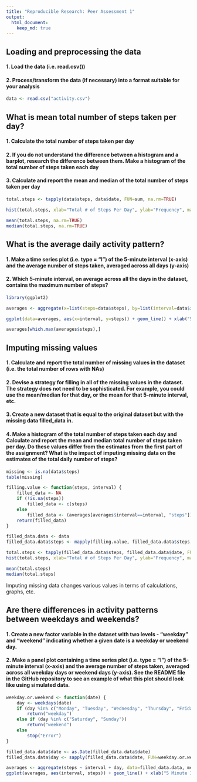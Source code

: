 ```yaml
---
title: "Reproducible Research: Peer Assessment 1"
output: 
  html_document:
    keep_md: true
---
```



## Loading and preprocessing the data

#### 1. Load the data (i.e. read.csv())
#### 2. Process/transform the data (if necessary) into a format suitable for your analysis
```r
data <- read.csv("activity.csv")
```

## What is mean total number of steps taken per day?

#### 1. Calculate the total number of steps taken per day
#### 2. If you do not understand the difference between a histogram and a barplot, research the difference between them. Make a histogram of the total number of steps taken each day
#### 3. Calculate and report the mean and median of the total number of steps taken per day
```r
total.steps <- tapply(data$steps, data$date, FUN=sum, na.rm=TRUE)

hist(total.steps, xlab="Total # of Steps Per Day", ylab="Frequency", main="Total Steps")

mean(total.steps, na.rm=TRUE)
median(total.steps, na.rm=TRUE)
```

## What is the average daily activity pattern?

#### 1. Make a time series plot (i.e. type = "l") of the 5-minute interval (x-axis) and the average number of steps taken, averaged across all days (y-axis)
#### 2. Which 5-minute interval, on average across all the days in the dataset, contains the maximum number of steps?
```r
library(ggplot2)

averages <- aggregate(x=list(steps=data$steps), by=list(interval=data$interval), FUN=mean, na.rm=TRUE)

ggplot(data=averages, aes(x=interval, y=steps)) + geom_line() + xlab("5 Minute Interval") + ylab("Average # of Steps")

averages[which.max(averages$steps),]
```

## Imputing missing values

#### 1. Calculate and report the total number of missing values in the dataset (i.e. the total number of rows with NAs)
#### 2. Devise a strategy for filling in all of the missing values in the dataset. The strategy does not need to be sophisticated. For example, you could use the mean/median for that day, or the mean for that 5-minute interval, etc.
#### 3. Create a new dataset that is equal to the original dataset but with the missing data filled_data in.
#### 4. Make a histogram of the total number of steps taken each day and Calculate and report the mean and median total number of steps taken per day. Do these values differ from the estimates from the first part of the assignment? What is the impact of imputing missing data on the estimates of the total daily number of steps?
```r
missing <- is.na(data$steps)
table(missing)

filling.value <- function(steps, interval) {
    filled_data <- NA
    if (!is.na(steps))
        filled_data <- c(steps)
    else
        filled_data <- (averages[averages$interval==interval, "steps"])
    return(filled_data)
}

filled_data.data <- data
filled_data.data$steps <- mapply(filling.value, filled_data.data$steps, filled_data.data$interval)

total.steps <- tapply(filled_data.data$steps, filled_data.data$date, FUN=sum)
hist(total.steps, xlab="Total # of Steps Per Day", ylab="Frequency", main="Total Steps")

mean(total.steps)
median(total.steps)
```

Imputing missing data changes various values in terms of calculations, graphs, etc.

## Are there differences in activity patterns between weekdays and weekends?

#### 1. Create a new factor variable in the dataset with two levels - "weekday" and "weekend" indicating whether a given date is a weekday or weekend day.
#### 2. Make a panel plot containing a time series plot (i.e. type = "l") of the 5-minute interval (x-axis) and the average number of steps taken, averaged across all weekday days or weekend days (y-axis). See the README file in the GitHub repository to see an example of what this plot should look like using simulated data.
```r
weekday.or.weekend <- function(date) {
    day <- weekdays(date)
    if (day %in% c("Monday", "Tuesday", "Wednesday", "Thursday", "Friday"))
        return("weekday")
    else if (day %in% c("Saturday", "Sunday"))
        return("weekend")
    else
        stop("Error")
}

filled_data.data$date <- as.Date(filled_data.data$date)
filled_data.data$day <- sapply(filled_data.data$date, FUN=weekday.or.weekend)

averages <- aggregate(steps ~ interval + day, data=filled_data.data, mean)
ggplot(averages, aes(interval, steps)) + geom_line() + xlab("5 Minute Interval") + ylab("# of Steps")
```
